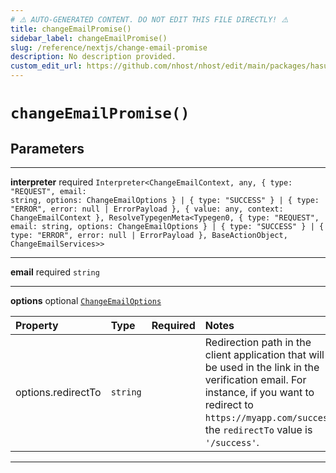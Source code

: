 ```yaml
---
# ⚠️ AUTO-GENERATED CONTENT. DO NOT EDIT THIS FILE DIRECTLY! ⚠️
title: changeEmailPromise()
sidebar_label: changeEmailPromise()
slug: /reference/nextjs/change-email-promise
description: No description provided.
custom_edit_url: https://github.com/nhost/nhost/edit/main/packages/hasura-auth-js/src/promises/changeEmail.ts#L11
---
```


# `changeEmailPromise()`

## Parameters

---

**<span className="parameter-name">interpreter</span>** <span className="optional-status">required</span> <code>Interpreter&lt;ChangeEmailContext, any, { type: "REQUEST", email: string, options: ChangeEmailOptions } &#124; { type: "SUCCESS" } &#124; { type: "ERROR", error: null &#124; ErrorPayload }, { value: any, context: ChangeEmailContext }, ResolveTypegenMeta&lt;Typegen0, { type: "REQUEST", email: string, options: ChangeEmailOptions } &#124; { type: "SUCCESS" } &#124; { type: "ERROR", error: null &#124; ErrorPayload }, BaseActionObject, ChangeEmailServices&gt;&gt;</code>

---

**<span className="parameter-name">email</span>** <span className="optional-status">required</span> <code>string</code>

---

**<span className="parameter-name">options</span>** <span className="optional-status">optional</span> [`ChangeEmailOptions`](/reference/docgen/nextjs/types/change-email-options)

| Property                                                                                       | Type                | Required | Notes                                                                                                                                                                                                             |
| :--------------------------------------------------------------------------------------------- | :------------------ | :------: | :---------------------------------------------------------------------------------------------------------------------------------------------------------------------------------------------------------------- |
| <span className="parameter-name"><span className="light-grey">options.</span>redirectTo</span> | <code>string</code> |          | Redirection path in the client application that will be used in the link in the verification email. For instance, if you want to redirect to `https://myapp.com/success`, the `redirectTo` value is `'/success'`. |

---
